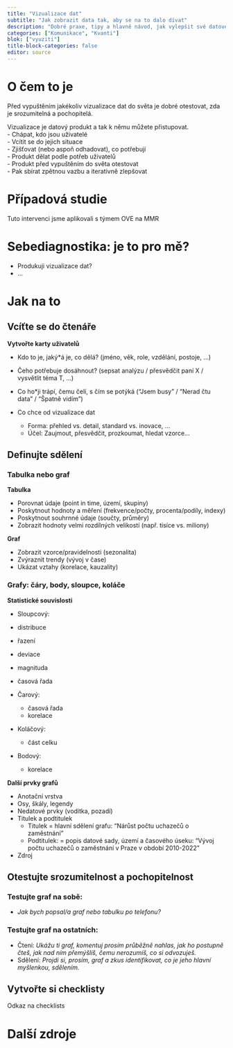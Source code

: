 ```yaml
---
title: "Vizualizace dat"
subtitle: "Jak zobrazit data tak, aby se na to dalo dívat"
description: "Dobré praxe, tipy a hlavně návod, jak vylepšit své datové vizualizace"
categories: ["Komunikace", "Kvanti"]
blok: ["vyuziti"]
title-block-categories: false
editor: source
---
```


# O čem to je

Před vypuštěním jakékoliv vizualizace dat do světa je dobré otestovat, zda je srozumitelná a pochopitelá.

Vizualizace je datový produkt a tak k němu můžete přistupovat.      
- Chápat, kdo jsou uživatelé  
- Vcítit se do jejich situace  
- Zjišťovat (nebo aspoň odhadovat), co potřebují  
- Produkt dělat podle potřeb uživatelů  
- Produkt před vypuštěním do světa otestovat  
- Pak sbírat zpětnou vazbu a iterativně zlepšovat  

# Případová studie

Tuto intervenci jsme aplikovali s týmem OVE na MMR

# Sebediagnostika: je to pro mě?

- Produkuji vizualizace dat?
- ...

# Jak na to

## Vcíťte se do čtenáře 

**Vytvořte karty uživatelů**

- Kdo to je, jaký*á je, co dělá? (jméno, věk, role, vzdělání, postoje, …)

- Čeho potřebuje dosáhnout? (sepsat analýzu / přesvědčit paní X / vysvětlit téma T, …)

- Co ho*ji trápí, čemu čelí, s čím se potýká (“Jsem busy” / “Nerad čtu data” / “Špatně vidím”)

- Co chce od vizualizace dat  
  - Forma: přehled vs. detail, standard vs. inovace, …
  - Účel: Zaujmout, přesvědčit, prozkoumat, hledat vzorce…


## Definujte sdělení

### Tabulka nebo graf  

**Tabulka**

- Porovnat údaje (point in time, území, skupiny)
- Poskytnout hodnoty a měření (frekvence/počty, procenta/podíly, indexy)
- Poskytnout souhrnné údaje (součty, průměry)
- Zobrazit hodnoty velmi rozdílných velikostí (např. tisíce vs. miliony)

**Graf**

- Zobrazit vzorce/pravidelnosti (sezonalita) 
- Zvýraznit trendy (vývoj v čase)
- Ukázat vztahy (korelace, kauzality)

### Grafy: čáry, body, sloupce, koláče

**Statistické souvislosti**  

-  Sloupcový:  
  - distribuce
  - řazení
  - deviace
  - magnituda
  - časová řada

- Čarový:  
  - časová řada
  - korelace

- Koláčový:  
  - část celku

- Bodový:  
  - korelace

**Další prvky grafů**

- Anotační vrstva
- Osy, škály, legendy  
- Nedatové prvky (vodítka, pozadí)
- Titulek a podtitulek
  - Titulek = hlavní sdělení grafu: “Nárůst počtu uchazečů o zaměstnání”
  - Podtitulek: = popis datové sady, území a časového úseku: “Vývoj počtu uchazečů o zaměstnání v Praze v období 2010-2022”
- Zdroj  


## Otestujte srozumitelnost a pochopitelnost

### Testujte graf **na sobě:**  

- *Jak bych popsal/a graf nebo tabulku po telefonu?*

### Testujte graf **na ostatních:**  

- Čtení: *Ukážu ti graf, komentuj prosím průběžně nahlas, jak ho postupně čteš, jak nad ním přemýšlíš, čemu nerozumíš, co si odvozuješ.*
- Sdělení: *Projdi si, prosím, graf a zkus identifikovat, co je jeho hlavní myšlenkou, sdělením.*

## Vytvořte si checklisty

Odkaz na checklists

# Další zdroje

